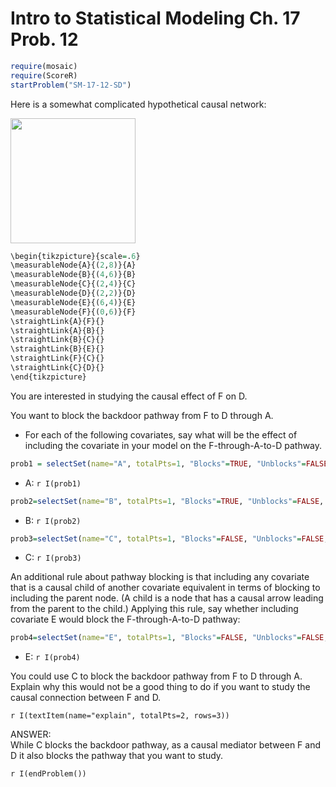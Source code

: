 Intro to Statistical Modeling Ch. 17 Prob. 12
========================================================
```r
require(mosaic)
require(ScoreR)
startProblem("SM-17-12-SD")
``` 

Here is a somewhat complicated hypothetical causal network:

<img src='path-graphics-5.svg' width='200'>
<!--  Needs image from paths-108b-->
```r
\begin{tikzpicture}{scale=.6}
\measurableNode{A}{(2,8)}{A}
\measurableNode{B}{(4,6)}{B}
\measurableNode{C}{(2,4)}{C}
\measurableNode{D}{(2,2)}{D}
\measurableNode{E}{(6,4)}{E}
\measurableNode{F}{(0,6)}{F}
\straightLink{A}{F}{}
\straightLink{A}{B}{}
\straightLink{B}{C}{}
\straightLink{B}{E}{}
\straightLink{F}{C}{}
\straightLink{C}{D}{}
\end{tikzpicture}
```

You are interested in studying the causal effect of F on D.  

You want to block the backdoor pathway from F to D through A.  

* For each of the following covariates, say what will be the effect of including the covariate in your model on the F-through-A-to-D pathway.
```r
prob1 = selectSet(name="A", totalPts=1, "Blocks"=TRUE, "Unblocks"=FALSE, "Neither"=FALSE)
```
*  A:  `r I(prob1)`
```r
prob2=selectSet(name="B", totalPts=1, "Blocks"=TRUE, "Unblocks"=FALSE, "Neither"=FALSE)
```
*  B:  `r I(prob2)`
```r
prob3=selectSet(name="C", totalPts=1, "Blocks"=FALSE, "Unblocks"=FALSE, "Neither"=TRUE)
```
*  C:  `r I(prob3)`

An additional rule about pathway blocking is that including any covariate that is a causal child of another covariate equivalent in terms of blocking to including the parent node. (A child is a node that has a causal arrow leading from the parent to the child.)  Applying this rule, say whether including covariate E would block the F-through-A-to-D pathway:
```r
prob4=selectSet(name="E", totalPts=1, "Blocks"=FALSE, "Unblocks"=FALSE, "Neither"=TRUE)
```
*  E:  `r I(prob4)`

You could use C to block the backdoor pathway from F to D through A.
Explain why this would not be a good thing to do if you want to study
the causal connection between F and D.

`r I(textItem(name="explain", totalPts=2, rows=3))`

<aside>
ANSWER:    
While C blocks the backdoor pathway, as a causal mediator between F and D it also blocks the pathway that you want to study.
</aside>

`r I(endProblem())`